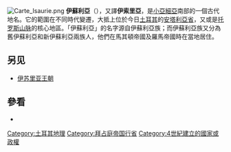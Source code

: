 [[File:Carte_Isaurie.png|thumb]]
'''伊蘇利亞'''（{{lang-el|Ισαυρία}}），又譯'''伊索里亞'''，是[[小亞細亞|小亞細亞]]南部的一個古代地名。它的範圍在不同時代變遷，大抵上位於今日[[土耳其|土耳其]]的[[安塔利亞省|安塔利亞省]]，又或是[[托罗斯山脉|托罗斯山脉]]的核心地區。「伊蘇利亞」的名字源自伊蘇利亞族；而伊蘇利亞族又分為舊伊蘇利亞和新伊蘇利亞兩族人，他們在馬其頓帝國及羅馬帝國時在當地居住。

==另见==
*[[伊苏里亚王朝|伊苏里亚王朝]]

== 參看 ==
* {{1911}}
{{reflist}}

[[Category:土耳其地理|Category:土耳其地理]]
[[Category:拜占庭帝国行省|Category:拜占庭帝国行省]]
[[Category:4世紀建立的國家或政權|Category:4世紀建立的國家或政權]]